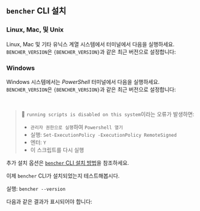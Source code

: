 

## `bencher` CLI 설치

### Linux, Mac, 및 Unix
Linux, Mac 및 기타 유닉스 계열 시스템에서 터미널에서 다음을 실행하세요. `BENCHER_VERSION`은 <code>{BENCHER_VERSION}</code>과 같은 최근 버전으로 설정합니다:

<CliUnixScriptVersion />

### Windows
Windows 시스템에서는 _PowerShell_ 터미널에서 다음을 실행하세요. `BENCHER_VERSION`은 <code>{BENCHER_VERSION}</code>과 같은 최근 버전으로 설정합니다:

<CliWindowsScriptVersion />

<br />

> 🐰 `running scripts is disabled on this system`이라는 오류가 발생하면:
> - `관리자 권한으로 실행`하여 `Powershell 열기`
> - 실행: `Set-ExecutionPolicy -ExecutionPolicy RemoteSigned`
> - 엔터: `Y`
> - 이 스크립트를 다시 실행

추가 설치 옵션은 [`bencher` CLI 설치 방법](/ko/docs/how-to/install-cli)을 참조하세요.

이제 `bencher` CLI가 설치되었는지 테스트해봅시다.

실행: `bencher --version`

다음과 같은 결과가 표시되어야 합니다:

<QSCliVersionOutput />